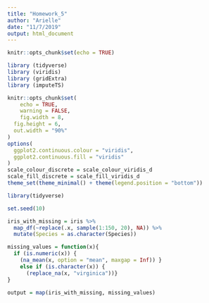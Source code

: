 ```yaml
---
title: "Homework_5"
author: "Arielle"
date: "11/7/2019"
output: html_document
---
```


```r
knitr::opts_chunk$set(echo = TRUE)

library (tidyverse)
library (viridis)
library (gridExtra)
library (imputeTS)

knitr::opts_chunk$set(
	echo = TRUE,
	warning = FALSE,
	fig.width = 8, 
  fig.height = 6,
  out.width = "90%"
)
options(
  ggplot2.continuous.colour = "viridis",
  ggplot2.continuous.fill = "viridis"
)
scale_colour_discrete = scale_colour_viridis_d
scale_fill_discrete = scale_fill_viridis_d
theme_set(theme_minimal() + theme(legend.position = "bottom"))
```

```r
library(tidyverse)

set.seed(10)

iris_with_missing = iris %>% 
  map_df(~replace(.x, sample(1:150, 20), NA)) %>%
  mutate(Species = as.character(Species))
```


```r
missing_values = function(x){
  if (is.numeric(x)) {
    (na_mean(x, option = "mean", maxgap = Inf)) }
    else if (is.character(x)) {
      (replace_na(x, "virginica"))}
}
```

```r
output = map(iris_with_missing, missing_values)
```

